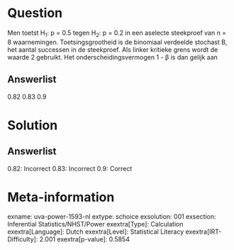 Question
========

Men toetst H~1~: p = 0.5 tegen H~2~: p = 0.2 in een aselecte steekproef
van n = 8 waarnemingen. Toetsingsgrootheid is de binomiaal verdeelde
stochast B, het aantal successen in de steekproef. Als linker kritieke
grens wordt de waarde 2 gebruikt. Het onderscheidingsvermogen 1 - β is
dan gelijk aan

Answerlist
----------

0.82
0.83
0.9

Solution
========

Answerlist
----------

0.82: Incorrect
0.83: Incorrect
0.9: Correct

Meta-information
================
exname: uva-power-1593-nl
extype: schoice
exsolution: 001
exsection: Inferential Statistics/NHST/Power
exextra[Type]: Calculation
exextra[Language]: Dutch
exextra[Level]: Statistical Literacy
exextra[IRT-Difficulty]: 2.001
exextra[p-value]: 0.5854
